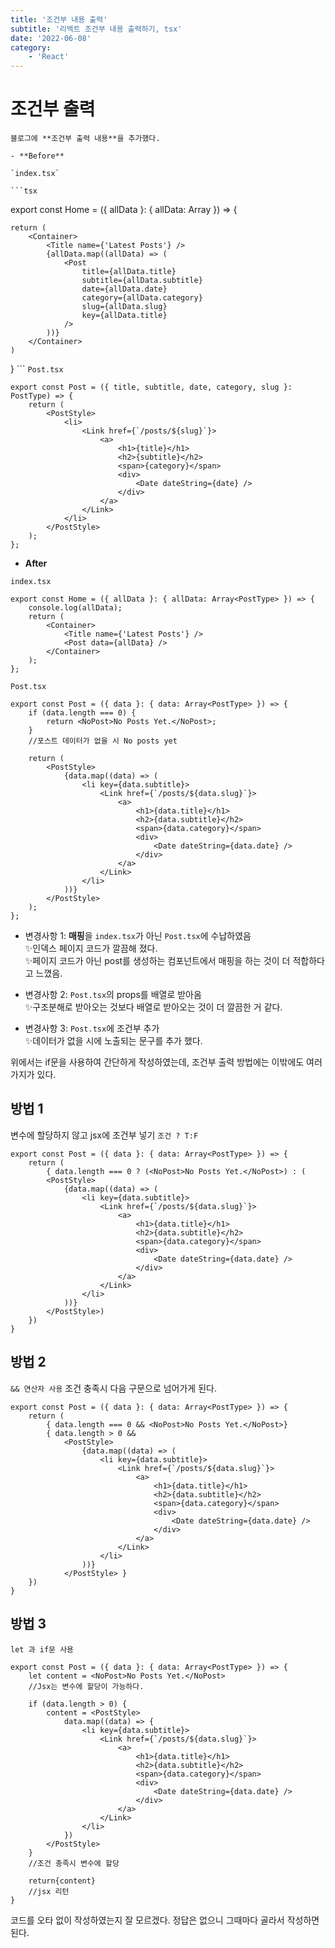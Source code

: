 ```yaml
---
title: '조건부 내용 출력'
subtitle: '리엑트 조건부 내용 출력하기, tsx'
date: '2022-06-08'
category:
    - 'React'
---
```


# 조건부 출력

    블로그에 **조건부 출력 내용**을 추가했다.

    - **Before**

    `index.tsx`

    ```tsx

export const Home = ({ allData }: { allData: Array<PostType> }) => {
    
    return (
        <Container>
            <Title name={'Latest Posts'} />
            {allData.map((allData) => (
                <Post
                    title={allData.title}
                    subtitle={allData.subtitle}
                    date={allData.date}
                    category={allData.category}
                    slug={allData.slug}
                    key={allData.title}
                />
            ))}
        </Container>
    )
}
    ```
`Post.tsx`

```tsx
export const Post = ({ title, subtitle, date, category, slug }: PostType) => {
    return (
        <PostStyle>
            <li>
                <Link href={`/posts/${slug}`}>
                    <a>
                        <h1>{title}</h1>
                        <h2>{subtitle}</h2>
                        <span>{category}</span>
                        <div>
                            <Date dateString={date} />
                        </div>
                    </a>
                </Link>
            </li>
        </PostStyle>
    );
};
```

-   **After**

`index.tsx`

```tsx
export const Home = ({ allData }: { allData: Array<PostType> }) => {
    console.log(allData);
    return (
        <Container>
            <Title name={'Latest Posts'} />
            <Post data={allData} />
        </Container>
    );
};
```

`Post.tsx`

```tsx
export const Post = ({ data }: { data: Array<PostType> }) => {
    if (data.length === 0) {
        return <NoPost>No Posts Yet.</NoPost>;
    }
    //포스트 데이터가 없을 시 No posts yet

    return (
        <PostStyle>
            {data.map((data) => (
                <li key={data.subtitle}>
                    <Link href={`/posts/${data.slug}`}>
                        <a>
                            <h1>{data.title}</h1>
                            <h2>{data.subtitle}</h2>
                            <span>{data.category}</span>
                            <div>
                                <Date dateString={data.date} />
                            </div>
                        </a>
                    </Link>
                </li>
            ))}
        </PostStyle>
    );
};
```

-   변경사항 1: **매핑**을 `index.tsx`가 아닌 `Post.tsx`에 수납하였음  
    ✨인덱스 페이지 코드가 깔끔해 졌다.  
    ✨페이지 코드가 아닌 post를 생성하는 컴포넌트에서 매핑을 하는 것이 더 적합하다고 느꼈음.

-   변경사항 2: `Post.tsx`의 props를 배열로 받아옴  
    ✨구조분해로 받아오는 것보다 배열로 받아오는 것이 더 깔끔한 거 같다.
-   변경사항 3: `Post.tsx`에 조건부 추가  
    ✨데이터가 없을 시에 노출되는 문구를 추가 했다.

위에서는 if문을 사용하여 간단하게 작성하였는데, 조건부 출력 방법에는 이밖에도 여러가지가 있다.

## 방법 1

변수에 할당하지 않고 jsx에 조건부 넣기 `조건 ? T:F`

```tsx
export const Post = ({ data }: { data: Array<PostType> }) => {
    return (
        { data.length === 0 ? (<NoPost>No Posts Yet.</NoPost>) : (
        <PostStyle>
            {data.map((data) => (
                <li key={data.subtitle}>
                    <Link href={`/posts/${data.slug}`}>
                        <a>
                            <h1>{data.title}</h1>
                            <h2>{data.subtitle}</h2>
                            <span>{data.category}</span>
                            <div>
                                <Date dateString={data.date} />
                            </div>
                        </a>
                    </Link>
                </li>
            ))}
        </PostStyle>)
    })
}
```

## 방법 2

`&& 연산자 사용`
조건 충족시 다음 구문으로 넘어가게 된다.

```tsx
export const Post = ({ data }: { data: Array<PostType> }) => {
    return (
        { data.length === 0 && <NoPost>No Posts Yet.</NoPost>}
        { data.length > 0 &&
            <PostStyle>
                {data.map((data) => (
                    <li key={data.subtitle}>
                        <Link href={`/posts/${data.slug}`}>
                            <a>
                                <h1>{data.title}</h1>
                                <h2>{data.subtitle}</h2>
                                <span>{data.category}</span>
                                <div>
                                    <Date dateString={data.date} />
                                </div>
                            </a>
                        </Link>
                    </li>
                ))}
            </PostStyle> }
    })
}
```

## 방법 3

`let 과 if문 사용`

```tsx
export const Post = ({ data }: { data: Array<PostType> }) => {
    let content = <NoPost>No Posts Yet.</NoPost>
    //Jsx는 변수에 할당이 가능하다.

    if (data.length > 0) {
        content = <PostStyle>
            data.map((data) => {
                <li key={data.subtitle}>
                    <Link href={`/posts/${data.slug}`}>
                        <a>
                            <h1>{data.title}</h1>
                            <h2>{data.subtitle}</h2>
                            <span>{data.category}</span>
                            <div>
                                <Date dateString={data.date} />
                            </div>
                        </a>
                    </Link>
                </li>
            })
        </PostStyle>
    }
    //조건 충족시 변수에 할당

    return{content}
    //jsx 리턴
}
```

코드를 오타 없이 작성하였는지 잘 모르겠다. 정답은 없으니 그때마다 골라서 작성하면 된다.
